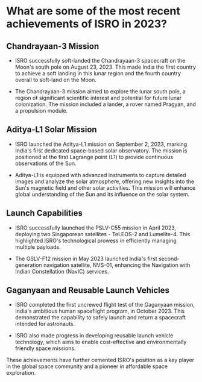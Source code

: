 # What are some of the most recent achievements of ISRO in 2023?

## Chandrayaan-3 Mission

- ISRO successfully soft-landed the Chandrayaan-3 spacecraft on the Moon's south pole on August 23, 2023. This made India the first country to achieve a soft landing in this lunar region and the fourth country overall to soft-land on the Moon.

- The Chandrayaan-3 mission aimed to explore the lunar south pole, a region of significant scientific interest and potential for future lunar colonization. The mission included a lander, a rover named Pragyan, and a propulsion module.

## Aditya-L1 Solar Mission

- ISRO launched the Aditya-L1 mission on September 2, 2023, marking India's first dedicated space-based solar observatory. The mission is positioned at the first Lagrange point (L1) to provide continuous observations of the Sun.

- Aditya-L1 is equipped with advanced instruments to capture detailed images and analyze the solar atmosphere, offering new insights into the Sun's magnetic field and other solar activities. This mission will enhance global understanding of the Sun and its influence on the solar system.

## Launch Capabilities

- ISRO successfully launched the PSLV-C55 mission in April 2023, deploying two Singaporean satellites - TeLEOS-2 and Lumelite-4. This highlighted ISRO's technological prowess in efficiently managing multiple payloads.

- The GSLV-F12 mission in May 2023 launched India's first second-generation navigation satellite, NVS-01, enhancing the Navigation with Indian Constellation (NavIC) services.

## Gaganyaan and Reusable Launch Vehicles

- ISRO completed the first uncrewed flight test of the Gaganyaan mission, India's ambitious human spaceflight program, in October 2023. This demonstrated the capability to safely launch and return a spacecraft intended for astronauts.

- ISRO also made progress in developing reusable launch vehicle technology, which aims to enable cost-effective and environmentally friendly space missions.

These achievements have further cemented ISRO's position as a key player in the global space community and a pioneer in affordable space exploration.
